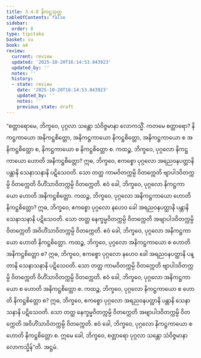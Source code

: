 ```yaml
---
title: 3.4.8 နိကဋ္ဌသုတ္တ
tableOfContents: false
sidebar:
  order: 8
type: tipitaka
basket: su
book: a4
review:
  current: review
  updated: '2025-10-20T16:14:53.843923'
  updated_by: ''
  notes: ''
  history:
  - state: review
    date: '2025-10-20T16:14:53.843923'
    updated_by: ''
    notes: ''
    previous_state: draft
---
```



<DynamicBreadcrumb />


<ReviewStatus review={frontmatter.review} showDetails={true} />

<HypothesisAnnotation frontmatter={frontmatter} />

<Division number="138" book="a4" e="ch" v="15" p="454">

<Paragraph number="866" book="a4">
“စတ္တာရောမေ, ဘိက္ခဝေ, ပုဂ္ဂလာ သန္တော သံဝိဇ္ဇမာနာ လောကသ္မိံ. ကတမေ စတ္တာရော? နိကဋ္ဌကာယော အနိကဋ္ဌစိတ္တော, အနိကဋ္ဌကာယော နိကဋ္ဌစိတ္တော, အနိကဋ္ဌကာယော စ အနိကဋ္ဌစိတ္တော စ, နိကဋ္ဌကာယော စ နိကဋ္ဌစိတ္တော စ.
</Paragraph>

<Paragraph number="867" book="a4">
ကထဉ္စ, ဘိက္ခဝေ, ပုဂ္ဂလော နိကဋ္ဌကာယော ဟောတိ အနိကဋ္ဌစိတ္တော? ဣဓ, ဘိက္ခဝေ, ဧကစ္စော ပုဂ္ဂလော အရညဝနပတ္ထာနိ ပန္တာနိ သေနာသနာနိ ပဋိသေဝတိ. သော တတ္ထ ကာမဝိတက္ကမ္ပိ ဝိတက္ကေတိ ဗျာပါဒဝိတက္ကမ္ပိ ဝိတက္ကေတိ ဝိဟိံသာဝိတက္ကမ္ပိ ဝိတက္ကေတိ. ဧဝံ ခေါ, ဘိက္ခဝေ, ပုဂ္ဂလော နိကဋ္ဌကာယော ဟောတိ အနိကဋ္ဌစိတ္တော.
</Paragraph>

<Paragraph number="868" book="a4">
ကထဉ္စ, ဘိက္ခဝေ, ပုဂ္ဂလော အနိကဋ္ဌကာယော ဟောတိ နိကဋ္ဌစိတ္တော? ဣဓ, ဘိက္ခဝေ, ဧကစ္စော ပုဂ္ဂလော နဟေဝ ခေါ အရညဝနပတ္ထာနိ ပန္တာနိ သေနာသနာနိ ပဋိသေဝတိ. သော တတ္ထ နေက္ခမ္မဝိတက္ကမ္ပိ ဝိတက္ကေတိ အဗျာပါဒဝိတက္ကမ္ပိ ဝိတက္ကေတိ အဝိဟိံသာဝိတက္ကမ္ပိ ဝိတက္ကေတိ. ဧဝံ ခေါ, ဘိက္ခဝေ, ပုဂ္ဂလော အနိကဋ္ဌကာယော ဟောတိ နိကဋ္ဌစိတ္တော.
</Paragraph>

<Paragraph number="869" book="a4">
ကထဉ္စ, ဘိက္ခဝေ, ပုဂ္ဂလော အနိကဋ္ဌကာယော စ ဟောတိ အနိကဋ္ဌစိတ္တော စ? ဣဓ, ဘိက္ခဝေ, ဧကစ္စော ပုဂ္ဂလော နဟေဝ ခေါ အရညဝနပတ္ထာနိ ပန္တာနိ သေနာသနာနိ ပဋိသေဝတိ. သော တတ္ထ ကာမဝိတက္ကမ္ပိ ဝိတက္ကေတိ ဗျာပါဒဝိတက္ကမ္ပိ ဝိတက္ကေတိ ဝိဟိံသာဝိတက္ကမ္ပိ ဝိတက္ကေတိ. ဧဝံ ခေါ, ဘိက္ခဝေ, ပုဂ္ဂလော အနိကဋ္ဌကာယော စ ဟောတိ အနိကဋ္ဌစိတ္တော စ.
</Paragraph>

<Paragraph number="870" book="a4">
ကထဉ္စ, ဘိက္ခဝေ, ပုဂ္ဂလော နိကဋ္ဌကာယော စ ဟောတိ နိကဋ္ဌစိတ္တော စ? ဣဓ, ဘိက္ခဝေ, ဧကစ္စော ပုဂ္ဂလော အရညဝနပတ္ထာနိ ပန္တာနိ သေနာသနာနိ ပဋိသေဝတိ. သော တတ္ထ နေက္ခမ္မဝိတက္ကမ္ပိ ဝိတက္ကေတိ အဗျာပါဒဝိတက္ကမ္ပိ ဝိတက္ကေတိ အဝိဟိံသာဝိတက္ကမ္ပိ ဝိတက္ကေတိ. ဧဝံ ခေါ, ဘိက္ခဝေ, ပုဂ္ဂလော နိကဋ္ဌကာယော စ ဟောတိ နိကဋ္ဌစိတ္တော စ. ဣမေ ခေါ, ဘိက္ခဝေ, စတ္တာရော ပုဂ္ဂလာ သန္တော သံဝိဇ္ဇမာနာ လောကသ္မိန်”တိ.

</Paragraph>
</Division>

<Paragraph number="871" type="center" book="a4">
အဋ္ဌမံ.
</Paragraph>
